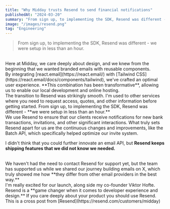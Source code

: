```yaml
---
title: "Why Midday trusts Resend to send financial notifications"
publishedAt: "2024-03-20"
summary: "From sign up, to implementing the SDK, Resend was different - we were setup in less than an hour"
image: "/images/resend.png"
tag: "Engineering"
---
```


> From sign up, to implementing the SDK, Resend was different - we were setup in less than an hour.

<br />
Here at Midday, we care deeply about design, and we knew from the beginning that
we wanted branded emails with reusable components.

<br />
By integrating [react.email](https://react.email/) with [Tailwind
CSS](https://react.email/docs/components/tailwind), we've crafted an optimal
user experience. **This combination has been transformative**, allowing us to
enable our local development and online hosting.

<br />
The transition to Resend was strikingly smooth. I'm used to other services where
you need to request access, quotes, and other information before getting
started. From sign up, to implementing the SDK, Resend was different - **we were
setup in less than an hour.**

<br />
We use Resend to ensure that our clients receive notifications for new bank
transactions, invitations, and other significant interactions. What truly sets
Resend apart for us are the continuous changes and improvements, like the Batch
API, which specifically helped optimize our invite system.

<br />

I didn't think that you could further innovate an email API, but **Resend keeps
shipping features that we did not know we needed.**

<br />
We haven't had the need to contact Resend for support yet, but the team has
supported us while we shared our journey building emails on X, which truly
showed me how **they differ from other email providers in the best way.**

<br />
I'm really excited for our launch, along side my co-founder Viktor Hofte.

<br />
Resend is a **game changer when it comes to developer experience and
design.** If you care deeply about your product you should use Resend.

<br />
This is a cross post from [Resend](https://resend.com/customers/midday)
